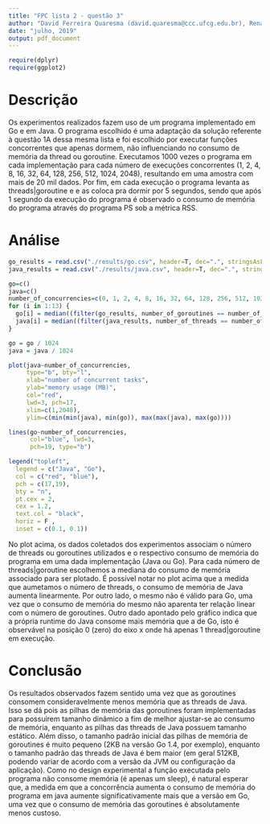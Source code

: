 ```yaml
---
title: "FPC lista 2 - questão 3"
author: "David Ferreira Quaresma (david.quaresma@ccc.ufcg.edu.br), Renato Dantas Henriques (renato.henriques@ccc.ufcg.edu.br)"
date: "julho, 2019"
output: pdf_document
---
```


```r
require(dplyr)
require(ggplot2)
```

# Descrição
Os experimentos realizados fazem uso de um programa implementado em Go e em Java. O programa escolhido é uma adaptação da solução referente à questão 1A dessa mesma lista e foi escolhido por executar funções concorrentes que apenas dormem, não influenciando no consumo de memória da thread ou goroutine. Executamos 1000 vezes o programa em cada implementação para cada número de execuções concorrentes (1, 2, 4, 8, 16, 32, 64, 128, 256, 512, 1024, 2048), resultando em uma amostra com mais de 20 mil dados. Por fim, em cada execução o programa levanta as threads|goroutine e e as coloca pra dormir por 5 segundos, sendo que após 1 segundo da execução do programa é observado o consumo de memória do programa através do programa PS sob a métrica RSS.

# Análise
```r
go_results = read.csv("./results/go.csv", header=T, dec=".", stringsAsFactors=F)
java_results = read.csv("./results/java.csv", header=T, dec=".", stringsAsFactors=F)

go=c()
java=c()
number_of_concurrencies=c(0, 1, 2, 4, 8, 16, 32, 64, 128, 256, 512, 1024, 2048)
for (i in 1:13) {
  go[i] = median((filter(go_results, number_of_goroutines == number_of_concurrencies[i]))$memory_size_in_K)
  java[i] = median((filter(java_results, number_of_threads == number_of_concurrencies[i]))$memory_size_in_K)
}

go = go / 1024
java = java / 1024

plot(java~number_of_concurrencies,  
     type="b", bty="l", 
     xlab="number of concurrent tasks", 
     ylab="memory usage (MB)", 
     col="red", 
     lwd=3, pch=17, 
     xlim=c(1,2048),
     ylim=c(min(min(java), min(go)), max(max(java), max(go))))

lines(go~number_of_concurrencies, 
      col="blue", lwd=3, 
      pch=19, type="b")

legend("topleft",
  legend = c("Java", "Go"), 
  col = c("red", "blue"), 
  pch = c(17,19), 
  bty = "n", 
  pt.cex = 2, 
  cex = 1.2, 
  text.col = "black", 
  horiz = F , 
  inset = c(0.1, 0.1))
```
No plot acima, os dados coletados dos experimentos associam o número de threads ou goroutines utilizados e o respectivo consumo de memória do programa em uma dada implementação (Java ou Go). Para cada número de threads|goroutine escolhemos a mediana do consumo de memória associado para ser plotado. É possível notar no plot acima que a medida que aumetamos o número de threads, o consumo de memória de Java aumenta linearmente. Por outro lado, o mesmo não é válido para Go, uma vez que o consumo de memória do mesmo não aparenta ter relação linear com o número de goroutines. Outro dado apontado pelo gráfico indica que a própria runtime do Java consome mais memória que a de Go, isto é observável na posição 0 (zero) do eixo x onde há apenas 1 thread|goroutine em execução. 

# Conclusão
Os resultados observados fazem sentido uma vez que as goroutines consomem consideravelmente menos memória que as threads de Java. Isso se dá pois as pilhas de memória das goroutines foram implementadas para possuirem tamanho dinâmico a fim de melhor ajustar-se ao consumo de memória, enquanto as pilhas das threads de Java possuem tamanho estático. Além disso, o tamanho padrão inicial das pilhas de memória de goroutines é muito pequeno (2KB na versão Go 1.4, por exemplo), enquanto o tamanho padrão das threads de Java é bem maior (em geral 512KB, podendo variar de acordo com a versão da JVM ou configuração da aplicação). Como no design experimental a função executada pelo programa não consome memória (é apenas um sleep), é natural esperar que, a medida em que a concorrência aumenta o consumo de memória do programa em java aumente significativamente mais que a versão em Go, uma vez que o consumo de memória das goroutines é absolutamente menos custoso.

